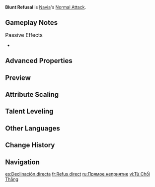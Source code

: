 {{Talent Infobox
|image         = Talent Blunt Refusal.png
|character     = Navia
|type          = Normal Attack
|info          = '''Normal Attack'''<br>Performs up to 4 consecutive strikes.<br><br>'''Charged Attack'''<br>Drains Stamina over time to perform continuous spinning attacks against all nearby opponents.<br>At the end of the sequence, performs a more powerful slash.<br><br>'''Plunging Attack'''<br>Plunges from mid-air to strike the ground below, damaging opponents along the path and dealing AoE DMG upon impact.
|CD            = 
|energyCost    = 
|scale_att1    = ATK
|scale_att2    = 
|utility1      = 
|utility2      = 
|arkhe         = 
}}
'''Blunt Refusal''' is [[Navia]]'s [[Normal Attack]].

==Gameplay Notes==
;<big>Passive Effects</big>
* {{Talent Note|ascension|1|Undisclosed Distribution Channels|character=Navia|talent=Blunt Refusal}}

==Advanced Properties==
{{Advanced Properties
|title   = Normal Attack 1-Hit
|gu      = 1U
|icdtag  = Normal Attack
|icdtype = 2.5s/3 Hits
|poise   = 129.8
|impulse = 3
|blunt   = 1

|title2   = Normal Attack 2-Hit
|gu2      = 1U
|icdtag2  = Normal Attack
|icdtype2 = 2.5s/3 Hits
|poise2   = 120.1
|impulse2 = Air, 400, 0
|blunt2   = 1

|title3   = Normal Attack 3-Hit A
|gu3      = 1U
|icdtag3  = Normal Attack
|icdtype3 = 2.5s/3 Hits
|poise3   = 50.5
|impulse3 = 1
|blunt3   = 1

|title4   = Normal Attack 3-Hit B
|gu4      = 1U
|icdtag4  = Normal Attack
|icdtype4 = 2.5s/3 Hits
|poise4   = 50.5
|impulse4 = 1
|blunt4   = 1

|title5   = Normal Attack 3-Hit C
|gu5      = 1U
|icdtag5  = Normal Attack
|icdtype5 = 2.5s/3 Hits
|poise5   = 50.5
|impulse5 = 1
|blunt5   = 1

|title6   = Normal Attack 4-Hit
|gu6      = 1U
|icdtag6  = Normal Attack
|icdtype6 = 2.5s/3 Hits
|poise6   = 185.9
|impulse6 = Air, 120, 480
|blunt6   = 1

|title7   = Charged Attack Cyclic
|gu7      = 1U
|icdtag7  = Normal Attack
|icdtype7 = 2.5s/3 Hits
|poise7   = 60
|impulse7 = 3
|blunt7   = 1

|title8   = Charged Attack Final Slash
|gu8      = 1U
|icdtag8  = Normal Attack
|icdtype8 = 2.5s/3 Hits
|poise8   = 120
|impulse8 = 6
|blunt8   = 1

|title9   = Plunging Attack Collision
|gu9      = 0U
|icdtag9  = none
|poise9   = 35
|impulse9 = 2

|title10   = Low Plunge
|gu10      = 1U
|icdtag10  = none
|poise10   = 150
|impulse10 = 4
|blunt10   = 1

|title11   = High Plunge
|gu11      = 1U
|icdtag11  = none
|poise11   = 200
|impulse11 = 7
|blunt11   = 1
}}

==Preview==
{{Preview
|file1    = Blunt Refusal Normal Preview
|caption1 = Normal Attack

|file2    = Blunt Refusal Charged Preview
|caption2 = Charged Attack

|file3    = Blunt Refusal Plunging Preview
|caption3 = Plunging Attack
}}

==Attribute Scaling==
{{Talent Scaling
|levels=11
|order=hit1,hit2,hit3,hit4,charged_title,chargedattackcyclicdmg,chargedattackfinaldmg,stamina,maxduration,plunge_title,plunge,plungelow,plungehigh
|titles=1-Hit DMG (%),2-Hit DMG (%),3-Hit DMG (%),4-Hit DMG (%),Charged Attack,Charged Attack Cyclic DMG (%),Charged Attack Final DMG (%),Charged Attack Stamina Cost,Max Duration,Plunging Attack,Plunge DMG (%),Low Plunge DMG (%),High Plunge DMG (%)
|hit1_1=93.52
|hit1_2=101.13
|hit1_3=108.74
|hit1_4=119.62
|hit1_5=127.23
|hit1_6=135.93
|hit1_7=147.89
|hit1_8=159.85
|hit1_9=171.81
|hit1_10=184.86
|hit1_11=197.91
|hit2_1=86.51
|hit2_2=93.55
|hit2_3=100.59
|hit2_4=110.65
|hit2_5=117.69
|hit2_6=125.74
|hit2_7=136.8
|hit2_8=147.87
|hit2_9=158.93
|hit2_10=171
|hit2_11=183.07
|hit3_1=34.89×3
|hit3_2=37.73×3
|hit3_3=40.56×3
|hit3_4=44.62×3
|hit3_5=47.46×3
|hit3_6=50.71×3
|hit3_7=55.17×3
|hit3_8=59.63×3
|hit3_9=64.09×3
|hit3_10=68.96×3
|hit3_11=73.83×3
|hit4_1=133.43
|hit4_2=144.29
|hit4_3=155.15
|hit4_4=170.67
|hit4_5=181.53
|hit4_6=193.94
|hit4_7=211.01
|hit4_8=228.07
|hit4_9=245.14
|hit4_10=263.76
|hit4_11=282.38
|chargedattackcyclicdmg_1=62.52
|chargedattackcyclicdmg_2=67.61
|chargedattackcyclicdmg_3=72.7
|chargedattackcyclicdmg_4=79.97
|chargedattackcyclicdmg_5=85.06
|chargedattackcyclicdmg_6=90.87
|chargedattackcyclicdmg_7=98.87
|chargedattackcyclicdmg_8=106.87
|chargedattackcyclicdmg_9=114.87
|chargedattackcyclicdmg_10=123.59
|chargedattackcyclicdmg_11=132.31
|chargedattackfinaldmg_1=113.09
|chargedattackfinaldmg_2=122.29
|chargedattackfinaldmg_3=131.5
|chargedattackfinaldmg_4=144.65
|chargedattackfinaldmg_5=153.86
|chargedattackfinaldmg_6=164.37
|chargedattackfinaldmg_7=178.84
|chargedattackfinaldmg_8=193.31
|chargedattackfinaldmg_9=207.77
|chargedattackfinaldmg_10=223.55
|chargedattackfinaldmg_11=239.33
|stamina=40/s
|maxduration=5s
|plunge_1=74.59
|plunge_2=80.66
|plunge_3=86.73
|plunge_4=95.4
|plunge_5=101.47
|plunge_6=108.41
|plunge_7=117.95
|plunge_8=127.49
|plunge_9=137.03
|plunge_10=147.44
|plunge_11=157.85
|plungelow_1=149.14
|plungelow_2=161.28
|plungelow_3=173.42
|plungelow_4=190.77
|plungelow_5=202.91
|plungelow_6=216.78
|plungelow_7=235.86
|plungelow_8=254.93
|plungelow_9=274.01
|plungelow_10=294.82
|plungelow_11=315.63
|plungehigh_1=186.29
|plungehigh_2=201.45
|plungehigh_3=216.62
|plungehigh_4=238.28
|plungehigh_5=253.44
|plungehigh_6=270.77
|plungehigh_7=294.6
|plungehigh_8=318.42
|plungehigh_9=342.25
|plungehigh_10=368.25
|plungehigh_11=394.24
}}

==Talent Leveling==
{{Talent Upgrade|Navia}}

==Other Languages==
{{Other Languages
|en       = Blunt Refusal
|zhs      = 直率的辞绝
|zhs_rm   = Zhíshuài de Cíjué
|zht      = 直率的辭絕
|zht_rm   = Zhíshuài de Cíjué
|zh_tl    = Forthright Refusal
|ja       = ごめんあそばせ
|ja_rm    = Gomen Asobase
|ja_tl    = Please Excuse Me
|ko       = 솔직한 거절
|ko_tl    = Honest Refusal
|es       = Declinación directa
|es_tl    = Direct Declination
|fr       = Refus direct
|fr_tl    = Direct Refusal
|ru       = Прямое неприятие
|ru_tl    = Direct Rejection
|th       = Blunt Refusal
|vi       = Từ Chối Thẳng
|vi_tl    = 
|de       = Freimütige Verweigerung
|de_tl    = Blunt Refusal
|id       = Blunt Refusal
|pt       = Desistência Franca
|pt_tl    = 
|tr       = Açık İnkar
|tr_tl    = 
|it       = Netto rifiuto
|it_tl    = 
}}

==Change History==
{{Change History|4.3}}

==Navigation==
{{Talent Navbox|Navia}}

[[es:Declinación directa]]
[[fr:Refus direct]]
[[ru:Прямое неприятие]]
[[vi:Từ Chối Thẳng]]